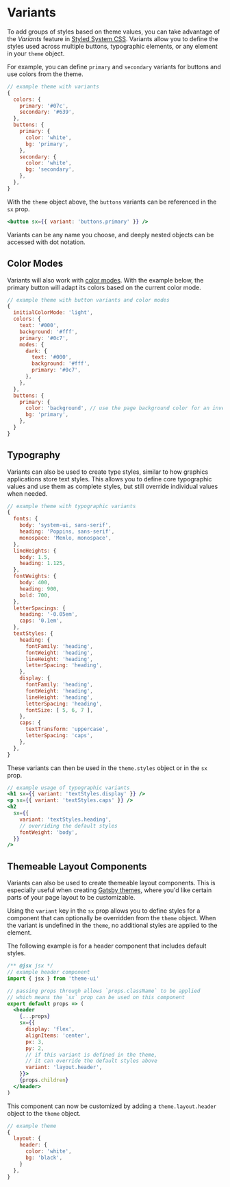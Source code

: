 

# Variants

To add groups of styles based on theme values,
you can take advantage of the _Variants_ feature in [Styled System CSS][].
Variants allow you to define the styles used across multiple buttons, typographic elements, or any element in your `theme` object.

For example, you can define `primary` and `secondary` variants for buttons and use colors from the theme.

```js
// example theme with variants
{
  colors: {
    primary: '#07c',
    secondary: '#639',
  },
  buttons: {
    primary: {
      color: 'white',
      bg: 'primary',
    },
    secondary: {
      color: 'white',
      bg: 'secondary',
    },
  },
}
```

With the `theme` object above, the `buttons` variants can be referenced in the `sx` prop.

```jsx
<button sx={{ variant: 'buttons.primary' }} />
```

Variants can be any name you choose, and deeply nested objects can be accessed with dot notation.

## Color Modes

Variants will also work with [color modes](/color-modes).
With the example below, the primary button will adapt its colors based on the current color mode.

```js
// example theme with button variants and color modes
{
  initialColorMode: 'light',
  colors: {
    text: '#000',
    background: '#fff',
    primary: '#0c7',
    modes: {
      dark: {
        text: '#000',
        background: '#fff',
        primary: '#0c7',
      },
    },
  },
  buttons: {
    primary: {
      color: 'background', // use the page background color for an inverted effect
      bg: 'primary',
    },
  }
}
```

## Typography

Variants can also be used to create type styles,
similar to how graphics applications store text styles.
This allows you to define core typographic values and use them as complete styles,
but still override individual values when needed.

```js
// example theme with typographic variants
{
  fonts: {
    body: 'system-ui, sans-serif',
    heading: 'Poppins, sans-serif',
    monospace: 'Menlo, monospace',
  },
  lineHeights: {
    body: 1.5,
    heading: 1.125,
  },
  fontWeights: {
    body: 400,
    heading: 900,
    bold: 700,
  },
  letterSpacings: {
    heading: '-0.05em',
    caps: '0.1em',
  },
  textStyles: {
    heading: {
      fontFamily: 'heading',
      fontWeight: 'heading',
      lineHeight: 'heading',
      letterSpacing: 'heading',
    },
    display: {
      fontFamily: 'heading',
      fontWeight: 'heading',
      lineHeight: 'heading',
      letterSpacing: 'heading',
      fontSize: [ 5, 6, 7 ],
    },
    caps: {
      textTransform: 'uppercase',
      letterSpacing: 'caps',
    },
  },
}
```

These variants can then be used in the `theme.styles` object or in the `sx` prop.

```jsx
// example usage of typographic variants
<h1 sx={{ variant: 'textStyles.display' }} />
<p sx={{ variant: 'textStyles.caps' }} />
<h2
  sx={{
    variant: 'textStyles.heading',
    // overriding the default styles
    fontWeight: 'body',
  }}
/>
```

## Themeable Layout Components

Variants can also be used to create themeable layout components.
This is especially useful when creating [Gatsby themes][],
where you'd like certain parts of your page layout to be customizable.

Using the `variant` key in the `sx` prop allows you to define styles for a component that can optionally be overridden from the `theme` object.
When the variant is undefined in the `theme`, no additional styles are applied to the element.

The following example is for a header component that includes default styles.

```jsx
/** @jsx jsx */
// example header component
import { jsx } from 'theme-ui'

// passing props through allows `props.className` to be applied
// which means the `sx` prop can be used on this component
export default props => (
  <header
    {...props}
    sx={{
      display: 'flex',
      alignItems: 'center',
      px: 3,
      py: 2,
      // if this variant is defined in the theme,
      // it can override the default styles above
      variant: 'layout.header',
    }}>
    {props.children}
  </header>
)
```

This component can now be customized by adding a `theme.layout.header` object to the `theme` object.

```js
// example theme
{
  layout: {
    header: {
      color: 'white',
      bg: 'black',
    }
  },
}
```

[styled system css]: https://styled-system/css
[gatsby themes]: https://www.gatsbyjs.org/docs/themes/
